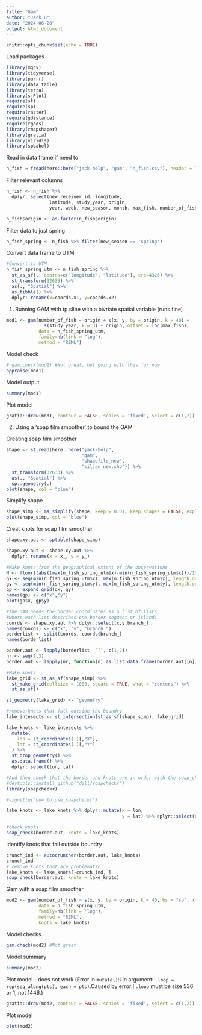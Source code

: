 ```yaml
---
title: "Gam"
author: "Jack B"
date: "2024-06-28"
output: html_document
---
```


```r
knitr::opts_chunk$set(echo = TRUE)
```

Load packages
```r
library(mgcv)
library(tidyverse)
library(purrr)
library(data.table)
library(terra)
library(sjPlot)
require(sf)
require(sp)
require(raster)
require(gdistance)
require(rgeos)
library(rmapshaper)
library(gratia)
library(viridis)
library(spbabel)
```

Read in data frame if need to
```r
n_fish = fread(here::here("jack-help", "gam", "n_fish.csv"), header = TRUE) 
```

Filter relevant columns
```r
n_fish <- n_fish %>% 
  dplyr::select(new_receiver_id, longitude, 
                latitude, study_year, origin, 
                year, week, new_season, month, max_fish, number_of_fish)

n_fish$origin <- as.factor(n_fish$origin)
```

Filter data to just spring
```r
n_fish_spring <- n_fish %>% filter(new_season == 'spring')
```

Convert data frame to UTM
```r
#Convert to UTM
n_fish_spring_utm <- n_fish_spring %>%
  st_as_sf(., coords=c("longitude", "latitude"), crs=4326) %>% 
  st_transform(32633) %>% 
  as(., "Spatial") %>% 
  as_tibble() %>% 
  dplyr::rename(x=coords.x1, y=coords.x2)
```


1. Running GAM with tp sline with a bivriate spatial variable (runs fine)

```r
mod1 <- gam(number_of_fish ~ origin + s(x, y, by = origin, k = 40) + 
              s(study_year, k = 3) + origin, offset = log(max_fish),
            data = n_fish_spring_utm, 
            family=nb(link = "log"),
            method = "REML")
```

Model check
```r
# gam.check(mod1) #Not great, but going with this for now
appraise(mod1)
```

Model output
```r
summary(mod1)
```

Plot model
```r
gratia::draw(mod1, contour = FALSE, scales = 'fixed', select = c(1,2))
```

2. Using a 'soap film smoother' to bound the GAM

Creating soap film smoother
```r
shape <- st_read(here::here("jack-help", 
                            "gam", 
                            "shapefile_new", 
                            "siljan_new.shp")) %>% 
  st_transform(32633) %>% 
  as(., "Spatial") %>% 
  sp::geometry(.)
plot(shape, col = "blue")
```

Simplify shape
```r
shape_simp <- ms_simplify(shape, keep = 0.01, keep_shapes = FALSE, explode = TRUE)
plot(shape_simp, col = "blue")
```

Creat knots for soap film smoother
```r
shape.xy.aut <- sptable(shape_simp)

shape.xy.aut <- shape.xy.aut %>%
  dplyr::rename(x = x_, y = y_)

#Make knots from the geographical extent of the observations
N <- floor((abs((max(n_fish_spring_utm$x)-min(n_fish_spring_utm$x)))/1000)) #every 1000 m
gx <- seq(min(n_fish_spring_utm$x), max(n_fish_spring_utm$x), length.out = N)
gy <- seq(min(n_fish_spring_utm$y), max(n_fish_spring_utm$y), length.out = N)
gp <- expand.grid(gx, gy)
names(gp) <- c("x","y")
plot(gp$x, gp$y)

#The GAM needs the border coordinates as a list of lists,
#where each list describes one border segment or island:
coords <- shape.xy.aut %>% dplyr::select(x,y,branch_)
names(coords) <- c("x", "y", "branch_")
borderlist <- split(coords, coords$branch_)
names(borderlist)

border.aut <- lapply(borderlist, `[`, c(1,2))
nr <- seq(1,3)
border.aut <- lapply(nr, function(n) as.list.data.frame(border.aut[[n]]))

#Make knots
lake_grid <- st_as_sf(shape_simp) %>%
  st_make_grid(cellsize = 1000, square = TRUE, what = "centers") %>%
  st_as_sf() 

st_geometry(lake_grid) <- "geometry"

#remove knots that fall outside the boundry
lake_intesects <- st_intersection(st_as_sf(shape_simp), lake_grid)

lake_knots <- lake_intesects %>%
  mutate(
    lon = st_coordinates(.)[,"X"],
    lat = st_coordinates(.)[,"Y"]
  ) %>%
  st_drop_geometry() %>%
  as.data.frame() %>%
  dplyr::select(lon, lat)

#And then check that the border and knots are in order with the soap_check function
#devtools::install_github("dill/soapcheckr")
library(soapcheckr)

#vignette("how_to_use_soapcheckr")

lake_knots <- lake_knots %>% dplyr::mutate(x = lon,
                                           y = lat) %>% dplyr::select(x,y)

#check knots
soap_check(border.aut, knots = lake_knots)
```

identify knots that fall outside boundry
```r
crunch_ind <- autocruncher(border.aut, lake_knots)
crunch_ind
# remove knots that are problematic
lake_knots <- lake_knots[-crunch_ind, ]
soap_check(border.aut, knots = lake_knots)
```

Gam with a soap film smoother
```r
mod2 <- gam(number_of_fish ~ s(x, y, by = origin, k = 40, bs = "so", xt = list(bnd = border.aut, nmax=1500)) + s(study_year, k = 3) + origin, offset=log(max_fish),
            data = n_fish_spring_utm, 
            family=nb(link = 'log'),
            method = "REML", 
            knots = lake_knots)
```

Model checks
```r
gam.check(mod2) #Not great
```

Model summary
```r
summary(mod2)
```

Plot model - does not work (Error in `mutate()`:ℹ In argument: `.loop = rep(seq_along(pts), each = pts)`.Caused by error:! `.loop` must be size 536 or 1, not 1446.)
```r
gratia::draw(mod2, contour = FALSE, scales = 'fixed', select = c(1,2))
```

Plot model
```r
plot(mod2)
```

